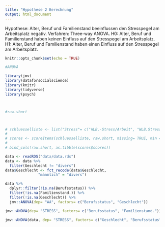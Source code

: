 ```yaml
---
title: "Hypothese 2 Berechnung"
output: html_document
---
```


Hypothese: Alter, Beruf und Familienstand beeinflussen den Stresspegel am Arbeitsplatz negativ. Verfahren: Three-way ANOVA. H0: Alter, Beruf und Familienstand haben keinen Einfluss auf den Stresspegel am Arbeitsplatz. H1: Alter, Beruf und Familienstand haben einen Einfluss auf den Stresspegel am Arbeitsplatz.

```r
knitr::opts_chunk$set(echo = TRUE)

#ANOVA

library(jmv)
library(dataforsocialscience)
library(knitr)
library(tidyverse)
library(psych)



#raw.short



# schluesselliste <- list("Stress"= c("WLB.-Stress/Arbeit", "WLB.Stress/Umgang"))
# 
# scores <- scoreItems(schluesselliste, raw.short, missing= TRUE, min =1, max=6)
# 
# bind_cols(raw.short, as.tibble(scores$scores))

data <- readRDS("data/data.rds")
data <- data %>% 
  filter(Geschlecht != "divers")
data$Geschlecht <- fct_recode(data$Geschlecht,
               "männlich" = "divers")

data %>% 
  dplyr::filter(!is.na(Berufsstatus)) %>% 
  filter(!is.na(Familienstand.)) %>% 
  filter(!is.na(Geschlecht)) %>% 
  jmv::ANOVA(dep= "AA", factors= c("Berufsstatus", "Geschlecht"))

```

```r
  
jmv::ANOVA(dep= "STRESS", factors= c("Berufsstatus", "Familienstand."))

jmv::ANOVA(data, dep= "STRESS", factors= c("Geschlecht", "Berufsstatus"))


```


